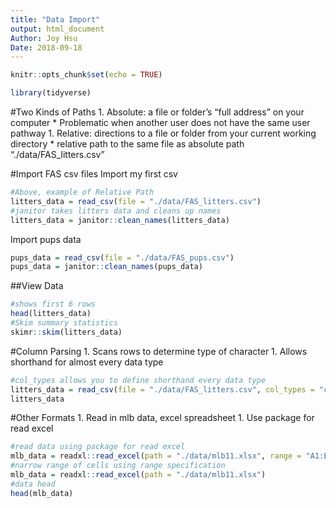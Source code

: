 ```yaml
---
title: "Data Import"
output: html_document
Author: Joy Hsu
Date: 2018-09-18
---
```


```r
knitr::opts_chunk$set(echo = TRUE)

library(tidyverse)
```

#Two Kinds of Paths
1. Absolute: a file or folder’s “full address” on your computer
    * Problematic when another user does not have the same user pathway
1. Relative: directions to a file or folder from your current working directory
    * relative path to the same file as absolute path "./data/FAS_litters.csv"
    
#Import FAS csv files
Import my first csv
```r
#Above, example of Relative Path
litters_data = read_csv(file = "./data/FAS_litters.csv")
#janitor takes litters data and cleans up names
litters_data = janitor::clean_names(litters_data)
```


Import pups data
```r
pups_data = read_csv(file = "./data/FAS_pups.csv")
pups_data = janitor::clean_names(pups_data)
```

##View Data
```r
#shows first 6 rows
head(litters_data)
#Skim summary statistics
skimr::skim(litters_data)
```

#Column Parsing
1. Scans rows to determine type of character
1. Allows shorthand for almost every data type
```r
#col_types allows you to define shorthand every data type
litters_data = read_csv(file = "./data/FAS_litters.csv", col_types = "ccddiiii")
litters_data
```
#Other Formats
1. Read in mlb data, excel spreadsheet
1. Use package for read excel
```r
#read data using package for read excel
mlb_data = readxl::read_excel(path = "./data/mlb11.xlsx", range = "A1:E17")
#narrow range of cells using range specification
mlb_data = readxl::read_excel(path = "./data/mlb11.xlsx")
#data head
head(mlb_data)
```


















